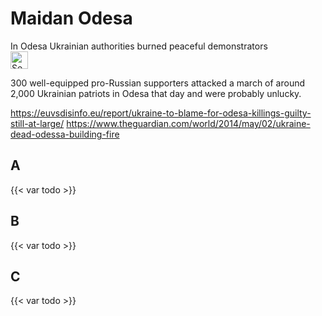 # Maidan Odesa {#sec-maidan-odesa}

::: {.callout-caution title="Myth"}
In Odesa Ukrainian authorities burned peaceful demonstrators
[<br>![Search for topic in EUvsDisinfo](../all_common_img/EUvsDisinfo_400x240.jpg){height=2em}](https://euvsdisinfo.eu/disinformation-cases/?text=maidan%20ukraine%20(odesa%7Codessa)&sort=relevance)
:::

::: {.callout-tip title="Truth"}
300 well-equipped pro-Russian supporters attacked a march of around 2,000 Ukrainian patriots in Odesa that day and were probably unlucky.
:::


[https://euvsdisinfo.eu/report/ukraine-to-blame-for-odesa-killings-guilty-still-at-large/](https://euvsdisinfo.eu/report/ukraine-to-blame-for-odesa-killings-guilty-still-at-large/)
[https://www.theguardian.com/world/2014/may/02/ukraine-dead-odessa-building-fire](https://www.theguardian.com/world/2014/may/02/ukraine-dead-odessa-building-fire)


## A

{{< var todo >}}

## B

{{< var todo >}}

## C

{{< var todo >}}


